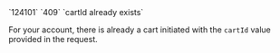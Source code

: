 <tr>
<td>`124101`</td>
<td>`409`</td>
<td>`cartId already exists`</td>
<td>

For your account, there is already a cart initiated with the `cartId` value provided in the request.

</td>
</tr>